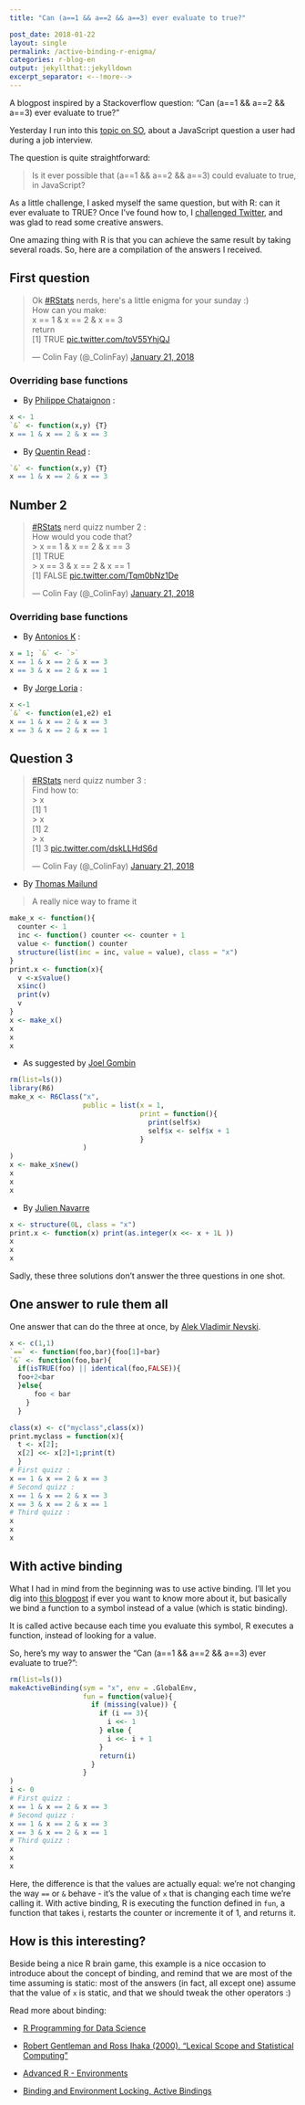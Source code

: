 ```yaml
---
title: "Can (a==1 && a==2 && a==3) ever evaluate to true?"

post_date: 2018-01-22
layout: single
permalink: /active-binding-r-enigma/
categories: r-blog-en
output: jekyllthat::jekylldown
excerpt_separator: <--!more--> 
---
```

A blogpost inspired by a Stackoverflow question: "Can (a==1 && a==2 && a==3) ever evaluate to true?"



Yesterday I run into this [topic on SO](https://stackoverflow.com/questions/48270127/can-a-1-a-2-a-3-ever-evaluate-to-true), about a JavaScript question a user had during a job interview. 

The question is quite straightforward:

> Is it ever possible that (a==1 && a==2 && a==3) could evaluate to true, in JavaScript?

As a little challenge, I asked myself the same question, but with R: can it ever evaluate to TRUE? Once I've found how to, I [challenged Twitter](https://twitter.com/_ColinFay/status/955116156666499072), and was glad to read some creative answers.   

One amazing thing with R is that you can achieve the same result by taking several roads. So, here are a compilation of the answers I received.

## First question 

<blockquote class="twitter-tweet" data-lang="en"><p lang="en" dir="ltr">Ok <a href="https://twitter.com/hashtag/RStats?src=hash&amp;ref_src=twsrc%5Etfw">#RStats</a> nerds, here&#39;s a little enigma for your sunday :) <br>How can you make:<br>x == 1 &amp; x == 2 &amp; x == 3<br>return<br>[1] TRUE <a href="https://t.co/toV55YhjQJ">pic.twitter.com/toV55YhjQJ</a></p>&mdash; Colin Fay (@_ColinFay) <a href="https://twitter.com/_ColinFay/status/955116156666499072?ref_src=twsrc%5Etfw">January 21, 2018</a></blockquote> <script async src="https://platform.twitter.com/widgets.js" charset="utf-8"></script> 

### Overriding base functions

+ By [Philippe Chataignon](https://twitter.com/phchataignon) : 

```r
x <- 1
`&` <- function(x,y) {T}
x == 1 & x == 2 & x == 3
```

+ By [Quentin Read](https://twitter.com/QuentinDRead) : 

```r
`&` <- function(x,y) {T}
x == 1 & x == 2 & x == 3
```

## Number 2 

<blockquote class="twitter-tweet" data-lang="en"><p lang="en" dir="ltr"><a href="https://twitter.com/hashtag/RStats?src=hash&amp;ref_src=twsrc%5Etfw">#RStats</a> nerd quizz number 2 : <br>How would you code that?<br>&gt; x == 1 &amp; x == 2 &amp; x == 3<br>[1] TRUE<br>&gt; x == 3 &amp; x == 2 &amp; x == 1<br>[1] FALSE <a href="https://t.co/Tqm0bNz1De">pic.twitter.com/Tqm0bNz1De</a></p>&mdash; Colin Fay (@_ColinFay) <a href="https://twitter.com/_ColinFay/status/955137171605860352?ref_src=twsrc%5Etfw">January 21, 2018</a></blockquote> <script async src="https://platform.twitter.com/widgets.js" charset="utf-8"></script> 

### Overriding base functions

+ By [Antonios K](https://twitter.com/tonkouts) : 

```r
x = 1; `&` <- `>`
x == 1 & x == 2 & x == 3
x == 3 & x == 2 & x == 1
```

+ By [Jorge Loria](https://twitter.com/jelorias95) : 

```r
x <-1
`&` <- function(e1,e2) e1
x == 1 & x == 2 & x == 3
x == 3 & x == 2 & x == 1
```

## Question 3 

<blockquote class="twitter-tweet" data-lang="en"><p lang="en" dir="ltr"><a href="https://twitter.com/hashtag/RStats?src=hash&amp;ref_src=twsrc%5Etfw">#RStats</a> nerd quizz number 3 : <br>Find how to: <br>&gt; x<br>[1] 1<br>&gt; x<br>[1] 2<br>&gt; x<br>[1] 3 <a href="https://t.co/dskLLHdS6d">pic.twitter.com/dskLLHdS6d</a></p>&mdash; Colin Fay (@_ColinFay) <a href="https://twitter.com/_ColinFay/status/955156032728256515?ref_src=twsrc%5Etfw">January 21, 2018</a></blockquote> <script async src="https://platform.twitter.com/widgets.js" charset="utf-8"></script> 

+ By [Thomas Mailund](https://twitter.com/ThomasMailund)

> A really nice way to frame it

```r
make_x <- function(){
  counter <- 1
  inc <- function() counter <<- counter + 1
  value <- function() counter
  structure(list(inc = inc, value = value), class = "x")
}
print.x <- function(x){
  v <-x$value()
  x$inc()
  print(v)
  v
}
x <- make_x()
x
x 
x
```

+ As suggested by [Joel Gombin](https://twitter.com/joelgombin)

```r
rm(list=ls())
library(R6)
make_x <- R6Class("x", 
                  public = list(x = 1,
                                print = function(){
                                  print(self$x)
                                  self$x <- self$x + 1
                                }
                  )
)
x <- make_x$new()
x
x
x
```

+ By [Julien Navarre](https://twitter.com/navarre_julien)

```r
x <- structure(0L, class = "x")
print.x <- function(x) print(as.integer(x <<- x + 1L ))
x
x
x
```


Sadly, these three solutions don't answer the three questions in one shot. 

## One answer to rule them all 

One answer that can do the three at once, by [Alek Vladimir Nevski](https://twitter.com/AlekVladNevski). 

```r
x <- c(1,1)
`==` <- function(foo,bar){foo[1]+bar}
`&` <- function(foo,bar){
  if(isTRUE(foo) || identical(foo,FALSE)){
  foo+2<bar
  }else{
      foo < bar
    }
  }

class(x) <- c("myclass",class(x)) 
print.myclass = function(x){
  t <- x[2];
  x[2] <<- x[2]+1;print(t)
  }
# First quizz :
x == 1 & x == 2 & x == 3
# Second quizz : 
x == 1 & x == 2 & x == 3
x == 3 & x == 2 & x == 1
# Third quizz :
x
x
x
```


## With active binding

What I had in mind from the beginning was to use active binding. I'll let you dig into [this blogpost](http://colinfay.me/ractivebinfing/) if ever you want to know more about it, but basically we bind a function to a symbol instead of a value (which is static binding). 

It is called active because each time you evaluate this symbol, R executes a function, instead of looking for a value. 

So, here's my way to answer the "Can (a==1 && a==2 && a==3) ever evaluate to true?": 

```r
rm(list=ls())
makeActiveBinding(sym = "x", env = .GlobalEnv,
                  fun = function(value){
                    if (missing(value)) {
                      if (i == 3){
                        i <<- 1
                      } else {
                        i <<- i + 1
                      }
                      return(i)
                    } 
                  }
)
i <- 0
# First quizz :
x == 1 & x == 2 & x == 3
# Second quizz : 
x == 1 & x == 2 & x == 3
x == 3 & x == 2 & x == 1
# Third quizz :
x
x
x
```

Here, the difference is that the values are actually equal: we're not changing the way `==` or `&` behave - it's the value of `x` that is changing each time we're calling it. With active binding, R is executing the function defined in `fun`, a function that takes i, restarts the counter or incremente it of 1, and returns it.

## How is this interesting? 

Beside being a nice R brain game, this example is a nice occasion to introduce about the concept of binding, and remind that we are most of the time assuming is static: most of the answers (in fact, all except one) assume that the value of `x` is static, and that we should tweak the other operators :)

Read more about binding: 

+ [R Programming for Data Science](https://bookdown.org/rdpeng/rprogdatascience/scoping-rules-of-r.html)

+ [Robert Gentleman and Ross Ihaka (2000). "Lexical Scope and Statistical Computing"](https://www.stat.auckland.ac.nz/~ihaka/downloads/lexical.pdf) 

+ [Advanced R - Environments](http://adv-r.had.co.nz/Environments.html#binding)

+ [Binding and Environment Locking, Active Bindings](https://stat.ethz.ch/R-manual/R-devel/library/base/html/bindenv.html)






